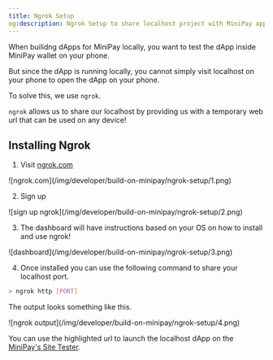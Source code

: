 ```yaml
---
title: Ngrok Setup
og:description: Ngrok Setup to share localhost project with MiniPay app
---
```


When builidng dApps for MiniPay locally, you want to test the dApp inside MiniPay wallet on your phone.

But since the dApp is running locally, you cannot simply visit localhost on your phone to open the dApp on your phone.

To solve this, we use `ngrok`.

`ngrok` allows us to share our localhost by providing us with a temporary web url that can be used on any device!

## Installing Ngrok

1. Visit [ngrok.com](https://ngrok.com)

<Frame>
![ngrok.com](/img/developer/build-on-minipay/ngrok-setup/1.png)
</Frame>

2. Sign up

<Frame>
![sign up ngrok](/img/developer/build-on-minipay/ngrok-setup/2.png)
</Frame>

3. The dashboard will have instructions based on your OS on how to install and use ngrok!

<Frame>
![dashboard](/img/developer/build-on-minipay/ngrok-setup/3.png)
</Frame>

4. Once installed you can use the following command to share your localhost port.

```bash
> ngrok http [PORT]
```

The output looks something like this.

<Frame>
![ngrok output](/img/developer/build-on-minipay/ngrok-setup/4.png)
</Frame>

You can use the highlighted url to launch the localhost dApp on the [MiniPay's Site Tester](http://docs.celo.org/developer/build-on-minipay/overview#test-your-dapp-inside-minipay).
